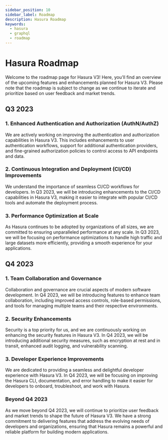 ```yaml
---
sidebar_position: 10
sidebar_label: Roadmap
description: Hasura Roadmap
keywords:
  - hasura
  - graphql
  - roadmap
---
```


# Hasura Roadmap

Welcome to the roadmap page for Hasura V3! Here, you'll find an overview of the upcoming features and enhancements planned for Hasura V3. Please note that the roadmap is subject to change as we continue to iterate and prioritize based on user feedback and market trends.

## Q3 2023
### 1. Enhanced Authentication and Authorization (AuthN/AuthZ)
We are actively working on improving the authentication and authorization capabilities in Hasura V3. This includes enhancements to user authentication workflows, support for additional authentication providers, and fine-grained authorization policies to control access to API endpoints and data.

### 2. Continuous Integration and Deployment (CI/CD) Improvements
We understand the importance of seamless CI/CD workflows for developers. In Q3 2023, we will be introducing enhancements to the CI/CD capabilities in Hasura V3, making it easier to integrate with popular CI/CD tools and automate the deployment process.

### 3. Performance Optimization at Scale
As Hasura continues to be adopted by organizations of all sizes, we are committed to ensuring unparalleled performance at any scale. In Q3 2023, we will be focusing on performance optimizations to handle high traffic and large datasets more efficiently, providing a smooth experience for your applications.

## Q4 2023
### 1. Team Collaboration and Governance
Collaboration and governance are crucial aspects of modern software development. In Q4 2023, we will be introducing features to enhance team collaboration, including improved access controls, role-based permissions, and tools for managing multiple teams and their respective environments.

### 2. Security Enhancements
Security is a top priority for us, and we are continuously working on enhancing the security features in Hasura V3. In Q4 2023, we will be introducing additional security measures, such as encryption at rest and in transit, enhanced audit logging, and vulnerability scanning.

### 3. Developer Experience Improvements
We are dedicated to providing a seamless and delightful developer experience with Hasura V3. In Q4 2023, we will be focusing on improving the Hasura CLI, documentation, and error handling to make it easier for developers to onboard, troubleshoot, and work with Hasura.

### Beyond Q4 2023
As we move beyond Q4 2023, we will continue to prioritize user feedback and market trends to shape the future of Hasura V3. We have a strong commitment to delivering features that address the evolving needs of developers and organizations, ensuring that Hasura remains a powerful and reliable platform for building modern applications.